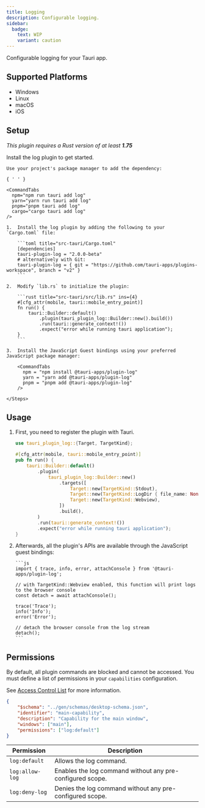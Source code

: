 ```yaml
---
title: Logging
description: Configurable logging.
sidebar:
  badge:
    text: WIP
    variant: caution
---
```



<PluginLinks plugin="log" />

Configurable logging for your Tauri app.

## Supported Platforms

- Windows
- Linux
- macOS
- iOS

## Setup

_This plugin requires a Rust version of at least **1.75**_

Install the log plugin to get started.

<Tabs>
  <TabItem label="Automatic" >

    Use your project's package manager to add the dependency:

    { ' ' }

    <CommandTabs
      npm="npm run tauri add log"
      yarn="yarn run tauri add log"
      pnpm="pnpm tauri add log"
      cargo="cargo tauri add log"
    />

  </TabItem>
  <TabItem label = "Manual">
    <Steps>

    1.  Install the log plugin by adding the following to your `Cargo.toml` file:

        ```toml title="src-tauri/Cargo.toml"
        [dependencies]
        tauri-plugin-log = "2.0.0-beta"
        # alternatively with Git:
        tauri-plugin-log = { git = "https://github.com/tauri-apps/plugins-workspace", branch = "v2" }
        ```

    2.  Modify `lib.rs` to initialize the plugin:

        ```rust title="src-tauri/src/lib.rs" ins={4}
        #[cfg_attr(mobile, tauri::mobile_entry_point)]
        fn run() {
            tauri::Builder::default()
                .plugin(tauri_plugin_log::Builder::new().build())
                .run(tauri::generate_context!())
                .expect("error while running tauri application");
        }
        ```

    3.  Install the JavaScript Guest bindings using your preferred JavaScript package manager:

        <CommandTabs
          npm = "npm install @tauri-apps/plugin-log"
          yarn = "yarn add @tauri-apps/plugin-log"
          pnpm = "pnpm add @tauri-apps/plugin-log"
        />

    </Steps>

  </TabItem>
</Tabs>

## Usage

  <Steps>
  
  1.  First, you need to register the plugin with Tauri.

      ```rust title="src-tauri/src/lib.rs" {1} {6-14}
      use tauri_plugin_log::{Target, TargetKind};

      #[cfg_attr(mobile, tauri::mobile_entry_point)]
      pub fn run() {
          tauri::Builder::default()
              .plugin(
                  tauri_plugin_log::Builder::new()
                      .targets([
                          Target::new(TargetKind::Stdout),
                          Target::new(TargetKind::LogDir { file_name: None }),
                          Target::new(TargetKind::Webview),
                      ])
                      .build(),
              )
              .run(tauri::generate_context!())
              .expect("error while running tauri application");
      }
      ```

2.  Afterwards, all the plugin's APIs are available through the JavaScript guest bindings:

        ```js
        import { trace, info, error, attachConsole } from '@tauri-apps/plugin-log';

        // with TargetKind::Webview enabled, this function will print logs to the browser console
        const detach = await attachConsole();

        trace('Trace');
        info('Info');
        error('Error');

        // detach the browser console from the log stream
        detach();
        ```

  </Steps>

## Permissions

By default, all plugin commands are blocked and cannot be accessed. You must define a list of permissions in your `capabilities` configuration.

See [Access Control List](/reference/acl) for more information.

```json title="src-tauri/capabilities/main.json" ins={6}
{
	"$schema": "../gen/schemas/desktop-schema.json",
	"identifier": "main-capability",
	"description": "Capability for the main window",
	"windows": ["main"],
	"permissions": ["log:default"]
}
```

| Permission      | Description                                               |
| --------------- | --------------------------------------------------------- |
| `log:default`   | Allows the log command.                                   |
| `log:allow-log` | Enables the log command without any pre-configured scope. |
| `log:deny-log`  | Denies the log command without any pre-configured scope.  |
